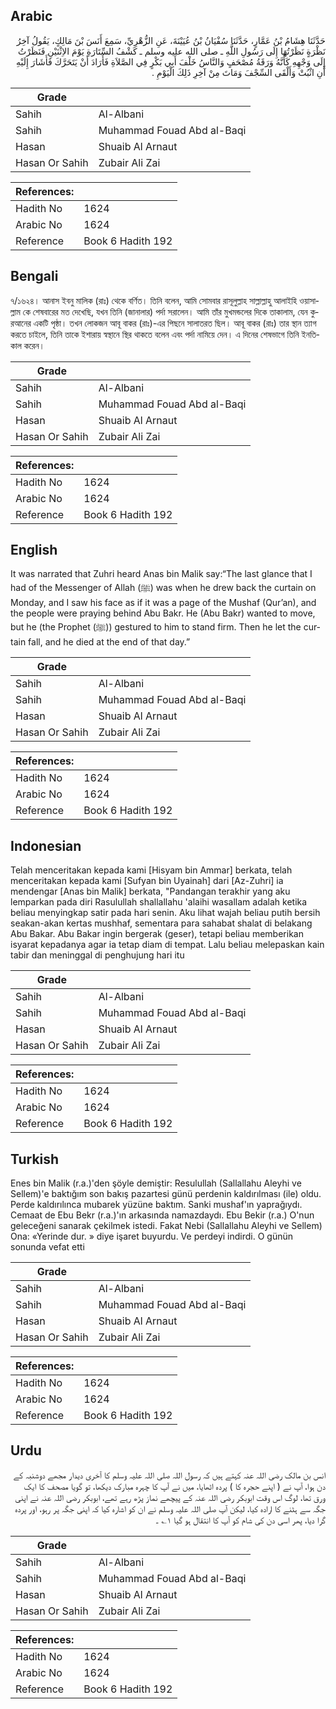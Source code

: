 ## Arabic


<div dir="rtl" lang="ar" style={{fontSize:'larger',backgroundColor:'#f8f9fa',padding:20}}>
حَدَّثَنَا هِشَامُ بْنُ عَمَّارٍ، حَدَّثَنَا سُفْيَانُ بْنُ عُيَيْنَةَ، عَنِ الزُّهْرِيِّ، سَمِعَ أَنَسَ بْنَ مَالِكٍ، يَقُولُ آخِرُ نَظْرَةٍ نَظَرْتُهَا إِلَى رَسُولِ اللَّهِ ـ صلى الله عليه وسلم ـ كَشْفُ السِّتَارَةِ يَوْمَ الاِثْنَيْنِ فَنَظَرْتُ إِلَى وَجْهِهِ كَأَنَّهُ وَرَقَةُ مُصْحَفٍ وَالنَّاسُ خَلْفَ أَبِي بَكْرٍ فِي الصَّلاَةِ فَأَرَادَ أَنْ يَتَحَرَّكَ فَأَشَارَ إِلَيْهِ أَنِ اثْبُتْ وَأَلْقَى السِّجْفَ وَمَاتَ مِنْ آخِرِ ذَلِكَ الْيَوْمِ ‏.‏
</div>
<div style={{backgroundColor:'#f8f9fa',padding:20, marginBottom: 10}}><table> <thead> <tr> <th>Grade</th> <th></th> </tr> </thead> <tbody> <tr><td>Sahih</td><td>Al-Albani</td></tr><tr><td>Sahih</td><td>Muhammad Fouad Abd al-Baqi</td></tr><tr><td>Hasan</td><td>Shuaib Al Arnaut</td></tr><tr><td>Hasan Or Sahih</td><td>Zubair Ali Zai</td></tr></tbody></table><table> <thead> <tr> <th>References:</th> <th></th> </tr> </thead> <tbody><tr><td>Hadith No</td><td>1624</td></tr><tr><td>Arabic No</td><td>1624</td></tr><tr><td>Reference</td><td>Book 6 Hadith 192</td></tr></tbody></table></div>

## Bengali


<div dir="ltr" lang="bn" style={{fontSize:'larger',backgroundColor:'#f8f9fa',padding:20}}>
৭/১৬২৪। আনাস ইবনু মালিক (রাঃ) থেকে বর্ণিত। তিনি বলেন, আমি সোমবার রাসূলুল্লাহ সাল্লাল্লাহু আলাইহি ওয়াসাল্লাম কে শেষবারের মত দেখেছি, যখন তিনি (জানালার) পর্দা সরালেন। আমি তাঁর মুখমন্ডলের দিকে তাকালাম, যেন কুরআনের একটি পৃষ্ঠা। তখন লোকজন আবূ বাকর (রাঃ)-এর পিছনে সালাতরত ছিল। আবূ বাকর (রাঃ) তার স্থান ত্যাগ করতে চাইলে, তিনি তাকে ইশারায় স্বস্থানে স্থির থাকতে বলেন এবং পর্দা নামিয়ে দেন। এ দিনের শেষভাগে তিনি ইনতিকাল করেন।
</div>
<div style={{backgroundColor:'#f8f9fa',padding:20, marginBottom: 10}}><table> <thead> <tr> <th>Grade</th> <th></th> </tr> </thead> <tbody> <tr><td>Sahih</td><td>Al-Albani</td></tr><tr><td>Sahih</td><td>Muhammad Fouad Abd al-Baqi</td></tr><tr><td>Hasan</td><td>Shuaib Al Arnaut</td></tr><tr><td>Hasan Or Sahih</td><td>Zubair Ali Zai</td></tr></tbody></table><table> <thead> <tr> <th>References:</th> <th></th> </tr> </thead> <tbody><tr><td>Hadith No</td><td>1624</td></tr><tr><td>Arabic No</td><td>1624</td></tr><tr><td>Reference</td><td>Book 6 Hadith 192</td></tr></tbody></table></div>

## English


<div dir="ltr" lang="en" style={{fontSize:'larger',backgroundColor:'#f8f9fa',padding:20}}>
It was narrated that Zuhri heard Anas bin Malik say:“The last glance that I had of the Messenger of Allah (ﷺ) was when he drew back the curtain on Monday, and I saw his face as if it was a page of the Mushaf (Qur’an), and the people were praying behind Abu Bakr. He (Abu Bakr) wanted to move, but he (the Prophet (ﷺ)) gestured to him to stand firm. Then he let the curtain fall, and he died at the end of that day.”
</div>
<div style={{backgroundColor:'#f8f9fa',padding:20, marginBottom: 10}}><table> <thead> <tr> <th>Grade</th> <th></th> </tr> </thead> <tbody> <tr><td>Sahih</td><td>Al-Albani</td></tr><tr><td>Sahih</td><td>Muhammad Fouad Abd al-Baqi</td></tr><tr><td>Hasan</td><td>Shuaib Al Arnaut</td></tr><tr><td>Hasan Or Sahih</td><td>Zubair Ali Zai</td></tr></tbody></table><table> <thead> <tr> <th>References:</th> <th></th> </tr> </thead> <tbody><tr><td>Hadith No</td><td>1624</td></tr><tr><td>Arabic No</td><td>1624</td></tr><tr><td>Reference</td><td>Book 6 Hadith 192</td></tr></tbody></table></div>

## Indonesian


<div dir="ltr" lang="id" style={{fontSize:'larger',backgroundColor:'#f8f9fa',padding:20}}>
Telah menceritakan kepada kami [Hisyam bin Ammar] berkata, telah menceritakan kepada kami [Sufyan bin Uyainah] dari [Az-Zuhri] ia mendengar [Anas bin Malik] berkata, "Pandangan terakhir yang aku lemparkan pada diri Rasulullah shallallahu 'alaihi wasallam adalah ketika beliau menyingkap satir pada hari senin. Aku lihat wajah beliau putih bersih seakan-akan kertas mushhaf, sementara para sahabat shalat di belakang Abu Bakar. Abu Bakar ingin bergerak (geser), tetapi beliau memberikan isyarat kepadanya agar ia tetap diam di tempat. Lalu beliau melepaskan kain tabir dan meninggal di penghujung hari itu
</div>
<div style={{backgroundColor:'#f8f9fa',padding:20, marginBottom: 10}}><table> <thead> <tr> <th>Grade</th> <th></th> </tr> </thead> <tbody> <tr><td>Sahih</td><td>Al-Albani</td></tr><tr><td>Sahih</td><td>Muhammad Fouad Abd al-Baqi</td></tr><tr><td>Hasan</td><td>Shuaib Al Arnaut</td></tr><tr><td>Hasan Or Sahih</td><td>Zubair Ali Zai</td></tr></tbody></table><table> <thead> <tr> <th>References:</th> <th></th> </tr> </thead> <tbody><tr><td>Hadith No</td><td>1624</td></tr><tr><td>Arabic No</td><td>1624</td></tr><tr><td>Reference</td><td>Book 6 Hadith 192</td></tr></tbody></table></div>

## Turkish


<div dir="ltr" lang="tr" style={{fontSize:'larger',backgroundColor:'#f8f9fa',padding:20}}>
Enes bin Malik (r.a.)'den şöyle demiştir: Resulullah (Sallallahu Aleyhi ve Sellem)'e baktığım son bakış pazartesi günü perdenin kaldırılması (ile) oldu. Perde kaldırılınca mubarek yüzüne baktım. Sanki mushaf'ın yaprağıydı. Cemaat de Ebu Bekr (r.a.)'ın arkasında namazdaydı. Ebu Bekir (r.a.) O'nun geleceğeni sanarak çekilmek istedi. Fakat Nebi (Sallallahu Aleyhi ve Sellem) Ona: «Yerinde dur. » diye işaret buyurdu. Ve perdeyi indirdi. O günün sonunda vefat etti
</div>
<div style={{backgroundColor:'#f8f9fa',padding:20, marginBottom: 10}}><table> <thead> <tr> <th>Grade</th> <th></th> </tr> </thead> <tbody> <tr><td>Sahih</td><td>Al-Albani</td></tr><tr><td>Sahih</td><td>Muhammad Fouad Abd al-Baqi</td></tr><tr><td>Hasan</td><td>Shuaib Al Arnaut</td></tr><tr><td>Hasan Or Sahih</td><td>Zubair Ali Zai</td></tr></tbody></table><table> <thead> <tr> <th>References:</th> <th></th> </tr> </thead> <tbody><tr><td>Hadith No</td><td>1624</td></tr><tr><td>Arabic No</td><td>1624</td></tr><tr><td>Reference</td><td>Book 6 Hadith 192</td></tr></tbody></table></div>

## Urdu


<div dir="rtl" lang="ur" style={{fontSize:'larger',backgroundColor:'#f8f9fa',padding:20}}>
انس بن مالک رضی اللہ عنہ کہتے ہیں کہ رسول اللہ صلی اللہ علیہ وسلم کا آخری دیدار مجھے دوشنبہ کے دن ہوا، آپ نے ( اپنے حجرہ کا ) پردہ اٹھایا، میں نے آپ کا چہرہ مبارک دیکھا، تو گویا مصحف کا ایک ورق تھا، لوگ اس وقت ابوبکر رضی اللہ عنہ کے پیچھے نماز پڑھ رہے تھے، ابوبکر رضی اللہ عنہ نے اپنی جگہ سے ہٹنے کا ارادہ کیا، لیکن آپ صلی اللہ علیہ وسلم نے ان کو اشارہ کیا کہ اپنی جگہ پر رہو، اور پردہ گرا دیا، پھر اسی دن کی شام کو آپ کا انتقال ہو گیا ۱؎ ۔
</div>
<div style={{backgroundColor:'#f8f9fa',padding:20, marginBottom: 10}}><table> <thead> <tr> <th>Grade</th> <th></th> </tr> </thead> <tbody> <tr><td>Sahih</td><td>Al-Albani</td></tr><tr><td>Sahih</td><td>Muhammad Fouad Abd al-Baqi</td></tr><tr><td>Hasan</td><td>Shuaib Al Arnaut</td></tr><tr><td>Hasan Or Sahih</td><td>Zubair Ali Zai</td></tr></tbody></table><table> <thead> <tr> <th>References:</th> <th></th> </tr> </thead> <tbody><tr><td>Hadith No</td><td>1624</td></tr><tr><td>Arabic No</td><td>1624</td></tr><tr><td>Reference</td><td>Book 6 Hadith 192</td></tr></tbody></table></div>